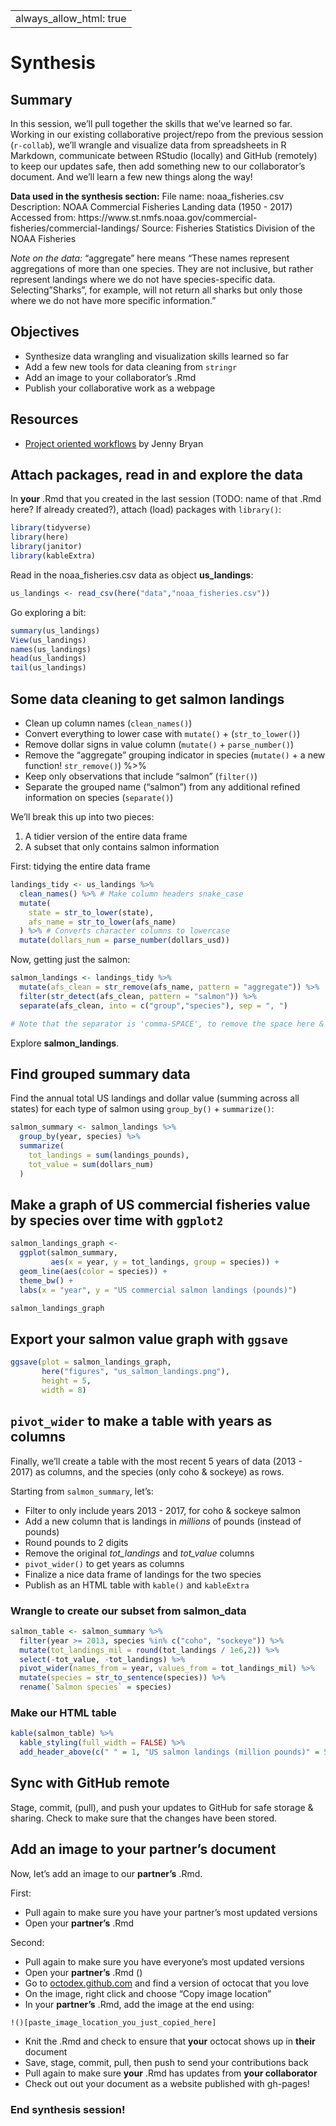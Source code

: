 --
always_allow_html: true
--

# Synthesis {#synthesis}

## Summary

In this session, we'll pull together the skills that we've learned so far. Working in our existing collaborative project/repo from the previous session (`r-collab`), we'll wrangle and visualize data from spreadsheets in R Markdown, communicate between RStudio (locally) and GitHub (remotely) to keep our updates safe, then add something new to our collaborator's document. And we'll learn a few new things along the way! 

**Data used in the synthesis section:**
File name: noaa_fisheries.csv
Description: NOAA Commercial Fisheries Landing data (1950 - 2017)
Accessed from: https://www.st.nmfs.noaa.gov/commercial-fisheries/commercial-landings/
Source: Fisheries Statistics Division of the NOAA Fisheries

*Note on the data:* "aggregate" here means "These names represent aggregations of more than one species. They are not inclusive, but rather represent landings where we do not have species-specific data. Selecting "Sharks", for example, will not return all sharks but only those where we do not have more specific information."

## Objectives

- Synthesize data wrangling and visualization skills learned so far
- Add a few new tools for data cleaning from `stringr`
- Add an image to your collaborator's .Rmd
- Publish your collaborative work as a webpage

## Resources

- [Project oriented workflows](https://www.tidyverse.org/blog/2017/12/workflow-vs-script/) by Jenny Bryan

## Attach packages, read in and explore the data

In **your** .Rmd that you created in the last session (TODO: name of that .Rmd here? If already created?), attach (load) packages with `library()`:

```r

library(tidyverse)
library(here)  
library(janitor) 
library(kableExtra)

```

Read in the noaa_fisheries.csv data as object **us_landings**:

```r
us_landings <- read_csv(here("data","noaa_fisheries.csv"))
```

Go exploring a bit:
```r
summary(us_landings)
View(us_landings)
names(us_landings)
head(us_landings)
tail(us_landings)
```

## Some data cleaning to get salmon landings

- Clean up column names (`clean_names()`)
- Convert everything to lower case with `mutate()` + (`str_to_lower()`)
- Remove dollar signs in value column (`mutate()` + `parse_number()`)
- Remove the "aggregate" grouping indicator in species (`mutate()` + a new function! `str_remove()`) %>% 
- Keep only observations that include "salmon" (`filter()`)
- Separate the grouped name ("salmon") from any additional refined information on species (`separate()`)

We'll break this up into two pieces:

1. A tidier version of the entire data frame
2. A subset that only contains salmon information

First: tidying the entire data frame
```r
landings_tidy <- us_landings %>% 
  clean_names() %>% # Make column headers snake_case
  mutate(
    state = str_to_lower(state),
    afs_name = str_to_lower(afs_name)
  ) %>% # Converts character columns to lowercase
  mutate(dollars_num = parse_number(dollars_usd))
```

Now, getting just the salmon:
```r
salmon_landings <- landings_tidy %>% 
  mutate(afs_clean = str_remove(afs_name, pattern = "aggregate")) %>% 
  filter(str_detect(afs_clean, pattern = "salmon")) %>% 
  separate(afs_clean, into = c("group","species"), sep = ", ") 

# Note that the separator is 'comma-SPACE', to remove the space here & avoid having names like " coho" later on (though you could do it later)

```

Explore **salmon_landings**. 

## Find grouped summary data

Find the annual total US landings and dollar value (summing across all states) for each type of salmon using `group_by()` + `summarize()`:

```r

salmon_summary <- salmon_landings %>% 
  group_by(year, species) %>% 
  summarize(
    tot_landings = sum(landings_pounds),
    tot_value = sum(dollars_num)
  )

```

## Make a graph of US commercial fisheries value by species over time with `ggplot2`

```r
salmon_landings_graph <- 
  ggplot(salmon_summary, 
         aes(x = year, y = tot_landings, group = species)) +
  geom_line(aes(color = species)) +
  theme_bw() +
  labs(x = "year", y = "US commercial salmon landings (pounds)")

salmon_landings_graph
```

## Export your salmon value graph with `ggsave`

```r
ggsave(plot = salmon_landings_graph, 
       here("figures", "us_salmon_landings.png"),
       height = 5, 
       width = 8)
```

## `pivot_wider` to make a table with years as columns

Finally, we'll create a table with the most recent 5 years of data (2013 - 2017) as columns, and the species (only coho & sockeye) as rows. 

Starting from `salmon_summary`, let's: 

- Filter to only include years 2013 - 2017, for coho & sockeye salmon
- Add a new column that is landings in *millions* of pounds (instead of pounds)
- Round pounds to 2 digits
- Remove the original *tot_landings* and *tot_value* columns
- `pivot_wider()` to get years as columns
- Finalize a nice data frame of landings for the two species
- Publish as an HTML table with `kable()` and `kableExtra`

### Wrangle to create our subset from salmon_data

```r
salmon_table <- salmon_summary %>% 
  filter(year >= 2013, species %in% c("coho", "sockeye")) %>% 
  mutate(tot_landings_mil = round(tot_landings / 1e6,2)) %>% 
  select(-tot_value, -tot_landings) %>% 
  pivot_wider(names_from = year, values_from = tot_landings_mil) %>% 
  mutate(species = str_to_sentence(species)) %>% 
  rename(`Salmon species` = species)
```

### Make our HTML table

```r
kable(salmon_table) %>% 
  kable_styling(full_width = FALSE) %>% 
  add_header_above(c(" " = 1, "US salmon landings (million pounds)" = 5))
```

## Sync with GitHub remote

Stage, commit, (pull), and push your updates to GitHub for safe storage & sharing. Check to make sure that the changes have been stored. 

## Add an image to your partner's document

Now, let's add an image to our **partner's** .Rmd.

First: 

- Pull again to make sure you have your partner's most updated versions
- Open your **partner's** .Rmd

Second: 

- Pull again to make sure you have everyone's most updated versions
- Open your **partner's** .Rmd ()
- Go to [octodex.github.com](https://octodex.github.com/) and find a version of octocat that you love
- On the image, right click and choose "Copy image location"
- In your **partner's** .Rmd, add the image at the end using:

`!()[paste_image_location_you_just_copied_here]`

- Knit the .Rmd and check to ensure that **your** octocat shows up in **their** document
- Save, stage, commit, pull, then push to send your contributions back
- Pull again to make sure **your** .Rmd has updates from **your collaborator**
- Check out out your document as a website published with gh-pages! 

### End synthesis session!

